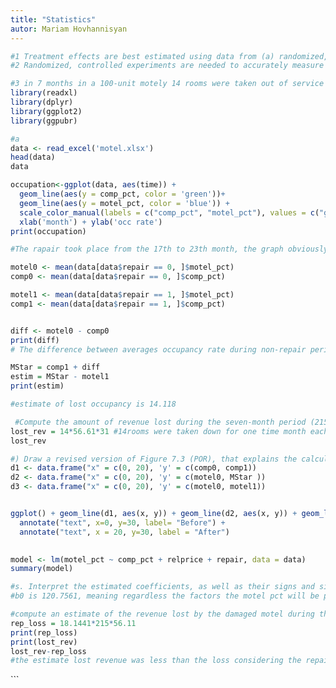 ---
title: "Statistics"
autor: Mariam Hovhannisyan
---


```{r}
#1 Treatment effects are best estimated using data from (a) randomized, controlled experiments.
#2 Randomized, controlled experiments are needed to accurately measure treatment effects without (d) selection bias

```

```{r}
#3 in 7 months in a 100-unit motely 14 rooms were taken out of service for one month at a time
library(readxl)
library(dplyr)
library(ggplot2)
library(ggpubr)
```


```{r}
#a
data <- read_excel('motel.xlsx')
head(data)
data
```

```{r}

occupation<-ggplot(data, aes(time)) + 
  geom_line(aes(y = comp_pct, color = 'green'))+
  geom_line(aes(y = motel_pct, color = 'blue')) + 
  scale_color_manual(labels = c("comp_pct", "motel_pct"), values = c("green", "blue"))  + 
  xlab('month') + ylab('occ rate') 
print(occupation)

#The rapair took place from the 17th to 23th month, the graph obviously shows that the occupation rate of the motel is much less than that of the competitors, however there are similar patterns during th erepair period
```

```{r}

motel0 <- mean(data[data$repair == 0, ]$motel_pct)
comp0 <- mean(data[data$repair == 0, ]$comp_pct)

motel1 <- mean(data[data$repair == 1, ]$motel_pct)
comp1 <- mean(data[data$repair == 1, ]$comp_pct)


diff <- motel0 - comp0
print(diff)
# The difference between averages occupancy rate during non-repair period is 16.86
```
```{r}
MStar = comp1 + diff
estim = MStar - motel1
print(estim)

#estimate of lost occupancy is 14.118
```
```{r}
 #Compute the amount of revenue lost during the seven-month period (215 days) assuming an average room rate of $56.61 per night
lost_rev = 14*56.61*31 #14rooms were taken down for one time month each
lost_rev
```

```{r}
#) Draw a revised version of Figure 7.3 (POR), that explains the calculations in part
d1 <- data.frame("x" = c(0, 20), 'y' = c(comp0, comp1))
d2 <- data.frame("x" = c(0, 20), 'y' = c(motel0, MStar ))
d3 <- data.frame("x" = c(0, 20), 'y' = c(motel0, motel1))


ggplot() + geom_line(d1, aes(x, y)) + geom_line(d2, aes(x, y)) + geom_line(d3, aes(x, y)) +
  annotate("text", x=0, y=30, label= "Before") + 
  annotate("text", x = 20, y=30, label = "After")
  
```
```{r}
model <- lm(motel_pct ~ comp_pct + relprice + repair, data = data)
summary(model)

#s. Interpret the estimated coefficients, as well as their signs and significance
#b0 is 120.7561, meaning regardless the factors the motel pct will be positive.  0.6326 is the estimate intercept for competitor percentage, meaning in case of each unit increase in it own motel percentage will also increase. Aliigned with th economic logic, the intercept for relative price is negative ( -106.9659), meaning each unit increase in the market price will bring negative effect on the motel occupancy. However, lets note that this factor has comparably low significance on th emodel. And the indicator variable of repair period also has a negative correlation affect on the motel occupancy (-18.1441) being the most significant factor in this model.  


```

```{r}
#compute an estimate of the revenue lost by the damaged motel during the repair period (215 days @ $56.61 ×𝛽4)
rep_loss = 18.1441*215*56.11
print(rep_loss)
print(lost_rev)
lost_rev-rep_loss
#the estimate lost revenue was less than the loss considering the repair period estimate
```

```








